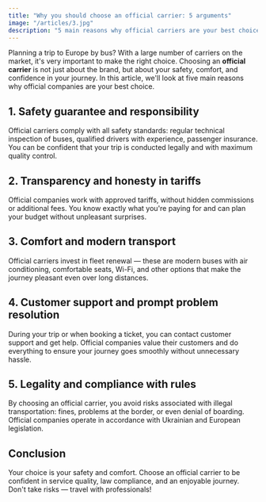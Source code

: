 ```yaml
---
title: "Why you should choose an official carrier: 5 arguments"
image: "/articles/3.jpg"
description: "5 main reasons why official carriers are your best choice for traveling to Europe."
---
```



Planning a trip to Europe by bus? With a large number of carriers on the market, it's very important to make the right choice. Choosing an **official carrier** is not just about the brand, but about your safety, comfort, and confidence in your journey. In this article, we'll look at five main reasons why official companies are your best choice.

## 1. Safety guarantee and responsibility

Official carriers comply with all safety standards: regular technical inspection of buses, qualified drivers with experience, passenger insurance. You can be confident that your trip is conducted legally and with maximum quality control.

## 2. Transparency and honesty in tariffs

Official companies work with approved tariffs, without hidden commissions or additional fees. You know exactly what you're paying for and can plan your budget without unpleasant surprises.

## 3. Comfort and modern transport

Official carriers invest in fleet renewal — these are modern buses with air conditioning, comfortable seats, Wi-Fi, and other options that make the journey pleasant even over long distances.

## 4. Customer support and prompt problem resolution

During your trip or when booking a ticket, you can contact customer support and get help. Official companies value their customers and do everything to ensure your journey goes smoothly without unnecessary hassle.

## 5. Legality and compliance with rules

By choosing an official carrier, you avoid risks associated with illegal transportation: fines, problems at the border, or even denial of boarding. Official companies operate in accordance with Ukrainian and European legislation.

## Conclusion

Your choice is your safety and comfort. Choose an official carrier to be confident in service quality, law compliance, and an enjoyable journey. Don't take risks — travel with professionals!
